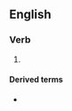 ==English==

===Verb===
{{head|en|present participle}}

# {{present participle of|unhinge|lang=en|nocat=1}}

====Derived terms====
* {{l|en|unhingingly}}
